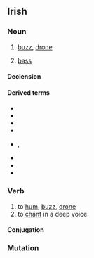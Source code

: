 ==Irish==

===Noun===
{{head|ga|noun|g=m}}

# [[buzz]], [[drone]]
# {{music|lang=ga}} [[bass]]

====Declension====
{{ga-decl-m1|d|ord|oird}}

====Derived terms====
{{der-top|bass}}
* {{l/ga|dord figiúrtha}}
* {{l/ga|dord-druma}}
* {{l/ga|dordeochair}}
* {{l/ga|dordghuth}}
{{der-mid}}
* {{l/ga|dordlíne}}, {{l/ga|líne an doird}}
* {{l/ga|dordóir}}
* {{l/ga|fo-dhordaire}}
* {{l/ga|olldord}}
{{der-bottom}}

===Verb===
{{ga-verb|pres=dordann|fut=dordfaidh|vn=dordadh|pp=dordta}}

# to [[hum]], [[buzz]], [[drone]]
# to [[chant]] in a deep voice

====Conjugation====
{{ga-conj-1a|d|or|d|broad}}

===Mutation===
{{ga mut cons|d|ord}}